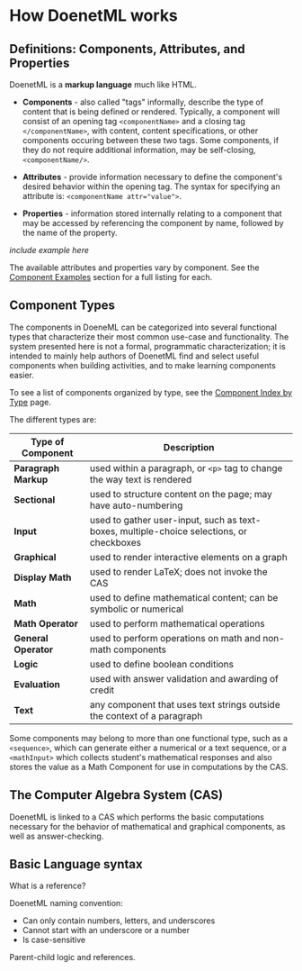 # How DoenetML works

## Definitions: Components, Attributes, and Properties
DoenetML is a **markup language** much like HTML. 
* **Components** - also called "tags" informally, describe the type of content that is being defined or rendered. Typically, a component will consist of an opening tag `<componentName>` and a closing tag `</componentName>`, with content, content specifications, or other components occuring between these two tags. Some components, if they do not require additional information, may be self-closing, `<componentName/>`.

* **Attributes** - provide information necessary to define the component's desired behavior within the opening tag. The syntax for specifying an attribute is: `<componentName attr="value">`.

* **Properties** - information stored internally relating to a component that may be accessed by referencing the component by name, followed by the name of the property. 

*include example here*



The available attributes and properties vary by component. See the [Component Examples](doenetML_components) section for a full listing for each.

## Component Types
The components in DoeneML can be categorized into several functional types that characterize their most common use-case and functionality. The system presented here is not a formal, programmatic characterization; it is intended to mainly help authors of DoenetML find and select useful components when building activities, and to make learning components easier. 

To see a list of components organized by type, see the [Component Index by Type](./doenetML_components/componentTypes.mdx) page.

The different types are:

| Type of Component    | Description                                                                              |
| -------------------- | ---------------------------------------------------------------------------------------- |
| **Paragraph Markup** | used within a paragraph, or `<p>` tag to change the way text is rendered                 |
| **Sectional**        | used to structure content on the page; may have auto-numbering                           |
| **Input**            | used to gather user-input, such as text-boxes, multiple-choice selections, or checkboxes |
| **Graphical**        | used to render interactive elements on a graph                                           |
| **Display Math**     | used to render LaTeX; does not invoke the CAS                                            |
| **Math**             | used to define mathematical content; can be symbolic or numerical                        |
| **Math Operator**    | used to perform mathematical operations                                                  |
| **General Operator**    | used to perform operations on math and non-math components                                  |
| **Logic**            | used to define boolean conditions                                                        |
| **Evaluation**       | used with answer validation and awarding of credit                                       |
| **Text**             | any component that uses text strings outside the context of a paragraph                  |

Some components may belong to more than one functional type, such as a `<sequence>`, which can generate either a numerical or a text sequence, or a `<mathInput>` which collects student's mathematical responses and also stores the value as a Math Component for use in computations by the CAS.

## The Computer Algebra System (CAS)
DoenetML is linked to a CAS which performs the basic computations necessary for the behavior of mathematical and graphical components, as well as answer-checking.

## Basic Language syntax
What is a reference?


DoenetML naming convention:
* Can only contain numbers, letters, and underscores
* Cannot start with an underscore or a number
* Is case-sensitive

Parent-child logic and references.
